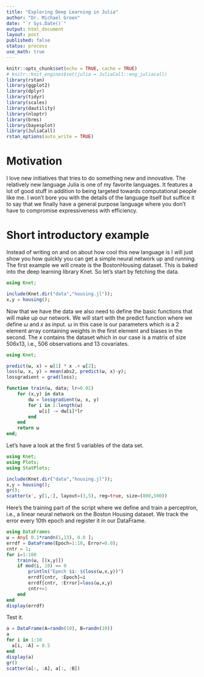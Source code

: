 ```yaml
---
title: "Exploring Deep Learning in Julia"
author: "Dr. Michael Green"
date: "`r Sys.Date()`"
output: html_document
layout: post
published: false
status: process
use_math: true
---
```



```r
knitr::opts_chunk$set(echo = TRUE, cache = TRUE)
# knitr::knit_engines$set(julia = JuliaCall::eng_juliacall)
library(rstan)
library(ggplot2)
library(dplyr)
library(tidyr)
library(scales)
library(dautility)
library(nloptr)
library(brms)
library(bayesplot)
library(JuliaCall)
rstan_options(auto_write = TRUE)
```


# Motivation

I love new initiatives that tries to do something new and innovative. The relatively new language Julia is one of my favorite languages. It features a lot of good stuff in addition to being targeted towards computational people like me. I won't bore you with the details of the language itself but suffice it to say that we finally have a general purpose language where you don't have to compromise expressiveness with efficiency.

# Short introductory example

Instead of writing on and on about how cool this new language is I will just show you how quickly you can get a simple neural network up and running. The first example we will create is the BostonHousing dataset. This is baked into the deep learning library Knet. So let's start by fetching the data.

```julia
using Knet;

include(Knet.dir("data","housing.jl"));
x,y = housing();
```

Now that we have the data we also need to define the basic functions that will make up our network. We will start with the predict function where we define $\omega$ and $x$ as input. $\omega$ in this case is our parameters which is a 2 element array containing weights in the first element and biases in the second. The $x$ contains the dataset which in our case is a matrix of size 506x13, i.e., 506 observations and 13 covariates.

```julia
using Knet;

predict(ω, x) = ω[1] * x .+ ω[2];
loss(ω, x, y) = mean(abs2, predict(ω, x)-y);
lossgradient = grad(loss);

function train(ω, data; lr=0.01) 
    for (x,y) in data
        dω = lossgradient(ω, x, y)
        for i in 1:length(ω)
            ω[i] -= dω[i]*lr
        end
    end
    return ω
end;
```

Let's have a look at the first 5 variables of the data set.

```julia
using Knet;
using Plots;
using StatPlots;

include(Knet.dir("data","housing.jl"));
x,y = housing();
gr();
scatter(x', y[1,:], layout=(3,5), reg=true, size=(800,500))
```

Here's the training part of the script where we define and train a perceptron, i.e., a linear neural network on the Boston Housing dataset. We track the error every 10th epoch and register it in our DataFrame. 

```julia
using DataFrames
ω = Any[ 0.1*randn(1,13), 0.0 ];
errdf = DataFrame(Epoch=1:10, Error=0.0);
cntr = 1;
for i=1:100
    train(ω, [(x,y)])
    if mod(i, 10) == 0
        println("Epoch $i: $(loss(ω,x,y))")
        errdf[cntr, :Epoch]=i
        errdf[cntr, :Error]=loss(ω,x,y)
        cntr+=1
    end
end
display(errdf)
```

Test it.

```julia
a = DataFrame(A=randn(10), B=randn(10))
a
for i in 1:10
  a[i, :A] = 0.5
end
display(a)
gr()
scatter(a[:, :A], a[:, :B])
```


